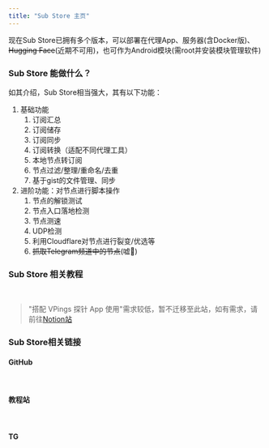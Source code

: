 ```yaml
---
title: "Sub Store 主页"
---
```



<div style={{ marginBottom: '2rem' }}>
  <Card
    title="Sub Store"
    icon="🔗"
    content="Sub Store 是一款强大的高级订阅管理器，适用于 QX、Loon、Surge、Stash 和 Shadowrocket。"
  />
</div>

现在Sub Store已拥有多个版本，可以部署在代理App、服务器(含Docker版)、~~Hugging Face~~(近期不可用)，也可作为Android模块(需root并安装模块管理软件)

### Sub Store 能做什么？

如其介绍，Sub Store相当强大，其有以下功能：

1. 基础功能
   1. 订阅汇总
   2. 订阅储存
   3. 订阅同步
   4. 订阅转换（适配不同代理工具）
   5. 本地节点转订阅
   6. 节点过滤/整理/重命名/去重
   7. 基于gist的文件管理、同步
2. 进阶功能：对节点进行脚本操作
   1. 节点的解锁测试
   2. 节点入口落地检测
   3. 节点测速
   4. UDP检测
   5. 利用Cloudflare对节点进行裂变/优选等
   6. ~~抓取Telegram频道中的节点~~(嘘🤫)

### Sub Store 相关教程
<br/>
<div style={{ 
  display: 'grid',
  gap: '1rem',
  gridTemplateColumns: 'repeat(auto-fit, minmax(280px, 1fr))',
  marginBottom: '2rem'
}}>
  <LinkCard
    title="代理软件版"
    description="适用于Loon、QX、Surge、Stash、Shadowrocket"
    href="/project/sub-store/tutorial/proxyapp"
  />
  <LinkCard
    title="VPS(含Docker版)"
    description="在自己的服务器上自建Sub Store"
    href="/project/sub-store/tutorial/self"
  />
  <LinkCard
    title="Android 模块"
    description="在Magisk, KernelSU & APatch上将Sub Store作为模块安装"
    href="/project/sub-store/tutorial/androidmodule"
  />
</div>

> "搭配 VPings 探针 App 使用"需求较低，暂不迁移至此站，如有需求，请前往[Notion站](https://xream.notion.site/VPings-App-9683c043f683426393a05c258786fc74)

### Sub Store相关链接

#### GitHub

<br/>

<div style={{ 
  display: 'grid',
  gap: '1rem',
  gridTemplateColumns: 'repeat(auto-fit, minmax(280px, 1fr))',
  marginBottom: '2rem'
}}>
  <LinkCard
    title="项目链接"
    description="sub-store-org / Sub-Store"
    href="https://github.com/sub-store-org/Sub-Store"
  />
  <LinkCard
    title="GitHub Releases"
    description="Sub-Store Releases"
    href="https://github.com/sub-store-org/Sub-Store/releases"
  />
  <LinkCard
    title="官方脚本示例"
    description="Sub-Store/scripts"
    href="https://github.com/sub-store-org/Sub-Store/tree/master/scripts"
  />
  <LinkCard
    title="官方配置指南"
    description="Sub-Store/config"
    href="https://github.com/sub-store-org/Sub-Store/tree/master/config"
  />
</div>

#### 教程站

<br/>

<div style={{ 
  display: 'grid',
  gap: '1rem',
  gridTemplateColumns: 'repeat(auto-fit, minmax(280px, 1fr))',
  marginBottom: '2rem'
}}>
  <LinkCard
    title="官方Notion教程站"
    description="⚠️更新过时警告⚠️"
    href="https://www.notion.so/Sub-Store-6259586994d34c11a4ced5c406264b46"
  />
  <LinkCard
    title="小一的Notion教程站"
    description="活跃中"
    href="https://xream.notion.site/Sub-Store-abe6a96944724dc6a36833d5c9ab7c87"
  />
</div>

#### TG

<br/>

<div style={{ 
  display: 'grid',
  gap: '1rem',
  gridTemplateColumns: 'repeat(auto-fit, minmax(280px, 1fr))',
  marginBottom: '2rem'
}}>
  <LinkCard
    title="官方频道"
    description="发布&脚本&教程"
    href="https://t.me/cool_scripts"
  />
  <LinkCard
    title="折腾啥"
    description="导航与教程"
    href="https://t.me/zhetengsha"
  />
  <LinkCard
    title="快速搜索"
    description="书记搜 Shokiso"
    href="https://t.me/shokisobot?start=channel___4de390cc-2c2f-47d7-a0bd-5ab0faa23aa6"
  />
</div>